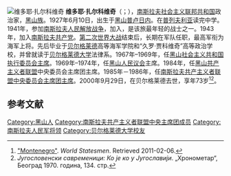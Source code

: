[[File:Vidoje_Zarkovic.jpg|维多耶·扎尔科维奇]]
'''维多耶·扎尔科维奇'''（{{lang-sh|Видоје Жарковић|Vidoje Žarković}}；{{bd|1927年|6月10日|2000年|9月29日}}），[[南斯拉夫社会主义联邦共和国|南斯拉夫社会主义联邦共和国]]政治家，[[黑山人|黑山族]]。1927年6月10日，出生于[[黑山|黑山]][[普卢日内|普卢日内]]。在[[普列夫利亚|普列夫利亚]]读完中学。1941年，参加[[南斯拉夫人民解放战争|南斯拉夫人民解放战争]]，加入{{le|第一无产阶级旅|1st Proletarian Brigade (Yugoslav Partisans)}}，是该旅最年轻的战士之一。1943年，加入[[南斯拉夫共产党|南斯拉夫共产党]]。[[第二次世界大战|第二次世界大战]]结束后，长期在军队任职，最高军衔为海军上将。先后毕业于[[贝尔格莱德|贝尔格莱德]]高等海军学院和“久罗·贾科维奇”高等政治学校，并曾就读于[[贝尔格莱德大学|贝尔格莱德大学]]法律系。1967年–1969年，任[[黑山社会主义共和国|黑山社会主义共和国]][[黑山总理|执行委员会主席]]。1969年–1974年，任[[黑山议会|黑山人民议会]]主席。1984年，任[[黑山共产主义者联盟|黑山共产主义者联盟]]中央委员会主席团主席。1985年－1986年，任[[南斯拉夫共产主义者联盟|南斯拉夫共产主义者联盟]][[南斯拉夫共产主义者联盟主席|中央委员会主席团主席]]。2000年9月29日，在贝尔格莱德去世，享年73岁<ref>[http://www.worldstatesmen.org/Montenegro.html "Montenegro"]. ''World Statesmen''. Retrieved 2011-02-06.</ref><ref>''Југословенски савременици: Ко је ко у Југославији''. „Хронометар“, Београд 1970. година, 134. стр.</ref>。

== 参考文献 ==
{{reflist}}
{{东方集团执政党领导人}}

[[Category:黑山人|Category:黑山人]]
[[Category:南斯拉夫共产主义者联盟中央主席团成员|Category:南斯拉夫共产主义者联盟中央主席团成员]]
[[Category:南斯拉夫人民军将领|Category:南斯拉夫人民军将领]]
[[Category:贝尔格莱德大学校友|Category:贝尔格莱德大学校友]]